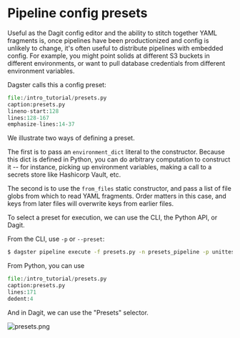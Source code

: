 
# Pipeline config presets

Useful as the Dagit config editor and the ability to stitch together
YAML fragments is, once pipelines have been productionized and config is
unlikely to change, it's often useful to distribute pipelines with
embedded config. For example, you might point solids at different S3
buckets in different environments, or want to pull database credentials
from different environment variables.

Dagster calls this a config preset:

```python literalinclude
file:/intro_tutorial/presets.py
caption:presets.py
lineno-start:128
lines:128-167
emphasize-lines:14-37
```

We illustrate two ways of defining a preset.

The first is to pass an `environment_dict` literal to the constructor.
Because this dict is defined in Python, you can do arbitrary computation
to construct it -- for instance, picking up environment variables,
making a call to a secrets store like Hashicorp Vault, etc.

The second is to use the `from_files` static constructor, and pass a
list of file globs from which to read YAML fragments. Order matters in
this case, and keys from later files will overwrite keys from earlier
files.

To select a preset for execution, we can use the CLI, the Python API, or
Dagit.

From the CLI, use `-p` or `--preset`:

```bash
$ dagster pipeline execute -f presets.py -n presets_pipeline -p unittest
```

From Python, you can use <PyObject module="dagster" object="execute_pipeline_with_preset" />

```python literalinclude
file:/intro_tutorial/presets.py
caption:presets.py
lines:171
dedent:4
```

And in Dagit, we can use the "Presets" selector.

![presets.png](/assets/images/tutorial/presets.png)
